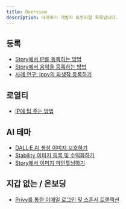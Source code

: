 ```yaml
---
title: Overview
description: 따라하기 개발자 튜토리얼 목록입니다.
---
```


## 등록

* [Story에서 IP를 등록하는 방법](/developers/tutorials/how-to-register-ip-on-story)
* [Story에서 음악을 등록하는 방법](/developers/tutorials/how-to-register-music-on-story)
* [사례 연구: Ippy의 파생작 등록하기](/developers/tutorials/case-study-register-derivative-ippy)

## 로열티

* [IP에 팁 주는 방법](/developers/tutorials/how-to-tip-an-ip)

## AI 테마

* [DALL·E AI 생성 이미지 보호하기](/developers/tutorials/protect-dalle-ai-generated-images)
* [Stability 이미지 등록 및 수익화하기](/developers/tutorials/register-stability-images)
* [Story에서 이미지 파인튜닝하기](/developers/tutorials/finetune-images)

## 지갑 없는 / 온보딩

* [Privy를 통한 이메일 로그인 및 스폰서 트랜잭션](/developers/tutorials/privy-tutorial)
